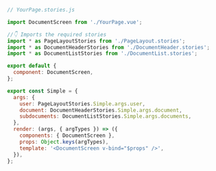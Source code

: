 ```js
// YourPage.stories.js

import DocumentScreen from './YourPage.vue';

//👇 Imports the required stories
import * as PageLayoutStories from './PageLayout.stories';
import * as DocumentHeaderStories from './DocumentHeader.stories';
import * as DocumentListStories from './DocumentList.stories';

export default {
  component: DocumentScreen,
};

export const Simple = {
  args: {
    user: PageLayoutStories.Simple.args.user,
    document: DocumentHeaderStories.Simple.args.document,
    subdocuments: DocumentListStories.Simple.args.documents,
  },
  render: (args, { argTypes }) => ({
    components: { DocumentScreen },
    props: Object.keys(argTypes),
    template: '<DocumentScreen v-bind="$props" />',
  }),
};
```
